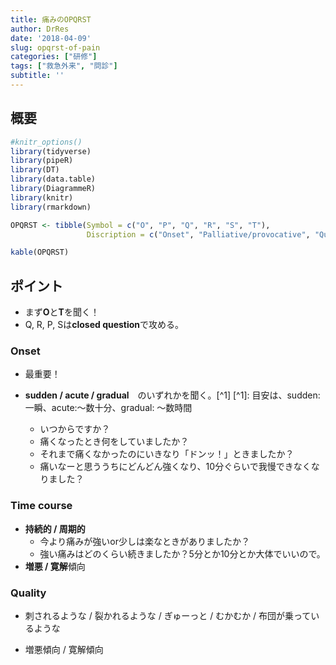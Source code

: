 ```yaml
---
title: 痛みのOPQRST
author: DrRes
date: '2018-04-09'
slug: opqrst-of-pain
categories: ["研修"]
tags: ["救急外来", "問診"]
subtitle: ''
---
```


## 概要

```r
#knitr_options()
library(tidyverse)
library(pipeR)
library(DT)
library(data.table)
library(DiagrammeR)
library(knitr)
library(rmarkdown)
```


```r
OPQRST <- tibble(Symbol = c("O", "P", "Q", "R", "S", "T"),
                 Discription = c("Onset", "Palliative/provocative", "Quality", "Region", "assosiated Symptoms", "Time course"))

kable(OPQRST)
```

## ポイント

* まず**O**と**T**を聞く！
* Q, R, P, Sは**closed question**で攻める。

### Onset 

* 最重要！
* **sudden / acute / gradual**　のいずれかを聞く。[^1]
[^1]: 目安は、sudden:一瞬、acute:〜数十分、gradual: 〜数時間

    - いつからですか？
    - 痛くなったとき何をしていましたか？
    - それまで痛くなかったのにいきなり「ドンッ！」ときましたか？
    - 痛いなーと思ううちにどんどん強くなり、10分ぐらいで我慢できなくなりました？
    
### Time course

* **持続的 / 周期的**
    - 今より痛みが強いor少しは楽なときがありましたか？
    - 強い痛みはどのくらい続きましたか？5分とか10分とか大体でいいので。
    
* **増悪 / 寛解**傾向
    
### Quality
* 刺されるような / 裂かれるような / ぎゅーっと / むかむか / 布団が乗っているような



* 増悪傾向 / 寛解傾向
     